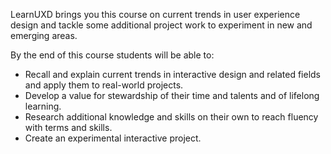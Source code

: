 <p class="t-lead">LearnUXD brings you this course on current trends in user experience design and tackle some additional project work to experiment in new and emerging areas.</p>

By the end of this course students will be able to:

- Recall and explain current trends in interactive design and related fields and apply them to real-world projects.
- Develop a value for stewardship of their time and talents and of lifelong learning.
- Research additional knowledge and skills on their own to reach fluency with terms and skills.
- Create an experimental interactive project.
